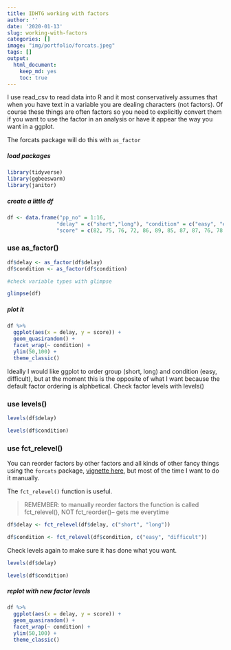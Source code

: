 ```yaml
---
title: IDHTG working with factors
author: ''
date: '2020-01-13'
slug: working-with-factors
categories: []
image: "img/portfolio/forcats.jpeg"
tags: []
output:
  html_document:
    keep_md: yes
    toc: true
---
```


I use read_csv to read data into R and it most conservatively assumes that when you have text in a variable you are dealing characters (not factors). Of course these things are often factors so you need to explicitly convert them if you want to use the factor in an analysis or have it appear the way you want in a ggplot. 

The forcats package will do this with `as_factor` 

##### load packages
```r
library(tidyverse)
library(ggbeeswarm)
library(janitor)
```

##### create a little df

```r
df <- data.frame("pp_no" = 1:16, 
                "delay" = c("short","long"), "condition" = c("easy", "easy", "difficult", "difficult"),
                "score" = c(82, 75, 76, 72, 86, 89, 85, 87, 87, 76, 78, 85, 97, 87, 94, 87))


```


### use as_factor() 
```r
df$delay <- as_factor(df$delay)
df$condition <- as_factor(df$condition)

#check variable types with glimpse

glimpse(df)

```

##### plot it

```r
df %>%
  ggplot(aes(x = delay, y = score)) +
  geom_quasirandom() +
  facet_wrap(~ condition) +
  ylim(50,100) +
  theme_classic()
```

Ideally I would like ggplot to order group (short, long) and condition (easy, difficult), but at the moment this is the opposite of what I want because the default factor ordering is alphbetical. Check factor levels with levels()

### use levels() 

```r
levels(df$delay)
```
```r
levels(df$condition)
```

### use fct_relevel() 

You can reorder factors by other factors and all kinds of other fancy things using the `forcats` package, [vignette here](https://forcats.tidyverse.org/), but most of the time I want to do it manually. 

The `fct_relevel()` function is useful. 

> REMEMBER: to manually reorder factors the function is called fct_relevel(), NOT fct_reorder()-- gets me everytime

```r
df$delay <- fct_relevel(df$delay, c("short", "long")) 

df$condition <- fct_relevel(df$condition, c("easy", "difficult"))
```

Check levels again to make sure it has done what you want.

```r
levels(df$delay)
```
```r
levels(df$condition)
```

##### replot with new factor levels

```r
df %>%
  ggplot(aes(x = delay, y = score)) +
  geom_quasirandom() +
  facet_wrap(~ condition) +
  ylim(50,100) +
  theme_classic()
```
